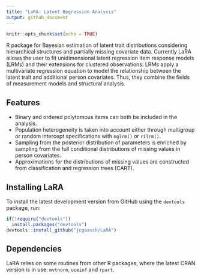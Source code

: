 ```yaml
---
title: "LaRA: Latent Regression Analysis"
output: github_document
---
```


```r
knitr::opts_chunk$set(echo = TRUE)
```

R package for Bayesian estimation of latent trait distributions considering hierarchical structures and partially missing covariate data. Currently LaRA allows the user to fit unidimensional latent regression item response models (LRMs) and their extensions for clustered observations. LRMs apply a multivariate regression equation to model the relationship between the latent trait and additional person covariates. Thus, they combine the fields of measurement models and structural analysis.

## Features

* Binary and ordered polytomous items can both be included in the analysis.
* Population heterogeneity is taken into account either through multigroup or random intercept specifications with `mglrm()` or `rilrm()`.
* Sampling from the posterior distribution of parameters is enriched by sampling from the full conditional distributions of missing values in person covariates.
* Approximations for the distributions of missing values are constructed from classification and regression trees (CART).

## Installing LaRA

To install the latest development version from GitHub using the `devtools` package, run:

```r
if(!require("devtools"))
  install.packages("devtools")
devtools::install_github("jcgaasch/LaRA")
```

## Dependencies

LaRA relies on some routines from other R packages, where the latest CRAN version is in use: `mvtnorm`, `ucminf` and `rpart`.
